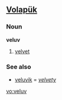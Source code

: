 ==[[Volapük]]==
===Noun===
'''veluv'''

# [[velvet]]

===See also===
*[[veluvik]] = ''[[velvety]]''

[[vo:veluv]]